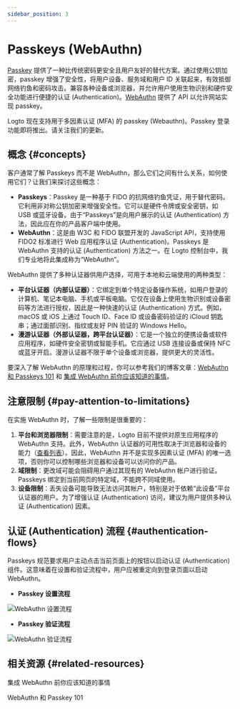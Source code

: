 ```yaml
---
sidebar_position: 3
---
```


# Passkeys (WebAuthn)

[Passkey](https://auth.wiki/passkey) 提供了一种比传统密码更安全且用户友好的替代方案。通过使用公钥加密，passkey 增强了安全性，将用户设备、服务域和用户 ID 关联起来，有效抵御网络钓鱼和密码攻击。兼容各种设备或浏览器，并允许用户使用生物识别和硬件安全功能进行便捷的认证 (Authentication)。[WebAuthn](https://auth.wiki/webauthn) 提供了 API 以允许网站实现 passkey。

Logto 现在支持用于多因素认证 (MFA) 的 passkey (Webauthn)。Passkey 登录功能即将推出。请关注我们的更新。

## 概念 \{#concepts}

客户通常了解 Passkeys 而不是 WebAuthn，那么它们之间有什么关系，如何使用它们？让我们来探讨这些概念：

- **Passkeys**：Passkey 是一种基于 FIDO 的抗网络钓鱼凭证，用于替代密码。它利用非对称公钥加密来增强安全性。它可以是硬件令牌或安全密钥，如 USB 或蓝牙设备。由于“Passkeys”是向用户展示的认证 (Authentication) 方法，因此应在你的产品客户端中使用。
- **WebAuthn**：这是由 W3C 和 FIDO 联盟开发的 JavaScript API，支持使用 FIDO2 标准进行 Web 应用程序认证 (Authentication)。Passkeys 是 WebAuthn 支持的认证 (Authentication) 方法之一。在 Logto 控制台中，我们专业地将此集成称为“WebAuthn”。

WebAuthn 提供了多种认证器供用户选择，可用于本地和云端使用的两种类型：

- **平台认证器（内部认证器）**：它绑定到单个特定设备操作系统，如用户登录的计算机、笔记本电脑、手机或平板电脑。它仅在设备上使用生物识别或设备密码等方法进行授权，因此是一种快速的认证 (Authentication) 方式。例如，macOS 或 iOS 上通过 Touch ID、Face ID 或设备密码验证的 iCloud 钥匙串；通过面部识别、指纹或友好 PIN 验证的 Windows Hello。
- **漫游认证器（外部认证器，跨平台认证器）**：它是一个独立的便携设备或软件应用程序，如硬件安全密钥或智能手机。它应通过 USB 连接设备或保持 NFC 或蓝牙开启。漫游认证器不限于单个设备或浏览器，提供更大的灵活性。

要深入了解 WebAuthn 的原理和过程，你可以参考我们的博客文章：[WebAuthn 和 Passkeys 101](https://blog.logto.io/web-authn-and-passkey-101/) 和 [集成 WebAuthn 前你应该知道的事情](https://blog.logto.io/webauthn-base-knowledge/)。

## 注意限制 \{#pay-attention-to-limitations}

在实施 WebAuthn 时，了解一些限制是很重要的：

1. **平台和浏览器限制**：需要注意的是，Logto 目前不提供对原生应用程序的 WebAuthn 支持。此外，WebAuthn 认证器的可用性取决于浏览器和设备的能力（[查看列表](https://caniuse.com/?search=webauthn)）。因此，WebAuthn 并不是实现多因素认证 (MFA) 的唯一选项，否则你可以控制哪些浏览器和设备可以访问你的产品。
2. **域限制**：更改域可能会阻碍用户通过其现有的 WebAuthn 帐户进行验证。Passkeys 绑定到当前网页的特定域，不能跨不同域使用。
3. **设备限制**：丢失设备可能导致无法访问其帐户，特别是对于依赖“此设备”平台认证器的用户。为了增强认证 (Authentication) 访问，建议为用户提供多种认证 (Authentication) 因素。

## 认证 (Authentication) 流程 \{#authentication-flows}

Passkeys 规范要求用户主动点击当前页面上的按钮以启动认证 (Authentication) 组件。这意味着在设置和验证流程中，用户应被重定向到登录页面以启动 WebAuthn。

- **Passkey 设置流程**

<img src="/img/assets/webauthn-setup-flow.png" alt="WebAuthn 设置流程" />

- **Passkey 验证流程**

<img src="/img/assets/webauthn-verification-flow.png" alt="WebAuthn 验证流程" />

## 相关资源 \{#related-resources}

<Url href="https://blog.logto.io/webauthn-base-knowledge">集成 WebAuthn 前你应该知道的事情</Url>

<Url href="https://blog.logto.io/web-authn-and-passkey-101">WebAuthn 和 Passkey 101</Url>
